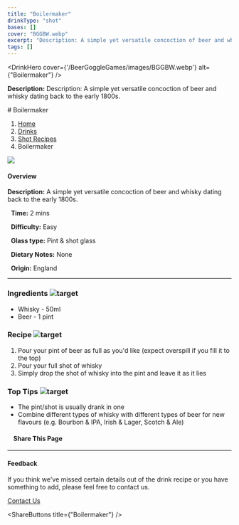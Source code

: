 ```yaml
---
title: "Boilermaker"
drinkType: "shot"
bases: []
cover: "BGGBW.webp"
excerpt: "Description: A simple yet versatile concoction of beer and whisky dating back to the early 1800s."
tags: []
---
```



<DrinkHero
  cover={'/BeerGoggleGames/images/BGGBW.webp'}
  alt={"Boilermaker"}
/>

<DrinkSection title="Overview" icon="/BeerGoggleGames/images/info.webp">
<p><strong>Description:</strong> Description: A simple yet versatile concoction of beer and whisky dating back to the early 1800s.</p>
</DrinkSection>

<DrinkSection title="Ingredients" icon="/BeerGoggleGames/images/liquor.webp">
<!-- Add ingredients -->
</DrinkSection>

<DrinkSection title="Method" icon="/BeerGoggleGames/images/question.webp">
# Boilermaker

1.  [Home](/)
2.  [Drinks](drinks)
3.  [Shot Recipes](drinks/shotrecipes)
4.  Boilermaker

![](/images/boilermaker.webp)

#### Overview

**Description:** A simple yet versatile concoction of beer and whisky dating back to the early 1800s.

  **Time:** 2 mins

  **Difficulty:** Easy

  **Glass type:** Pint & shot glass

  **Dietary Notes:** None

  **Origin:** England

* * *

### Ingredients ![target](/images/liquor.webp)

-   Whisky - 50ml
-   Beer - 1 pint

### Recipe ![target](/images/rules.webp)

1.  Pour your pint of beer as full as you'd like (expect overspill if you fill it to the top)
2.  Pour your full shot of whisky
3.  Simply drop the shot of whisky into the pint and leave it as it lies

### Top Tips ![target](/images/lightbulb.webp)

-   The pint/shot is usually drank in one
-   Combine different types of whisky with different types of beer for new flavours (e.g. Bourbon & IPA, Irish & Lager, Scotch & Ale)

####     Share This Page

[](https://www.facebook.com/sharer/sharer.php?u=beergogglegames.co.uk/Drinks/ShotRecipes/boilermaker)[](https://www.instagram.com/direct/new/)[](https://twitter.com/intent/tweet?url=beergogglegames.co.uk/Drinks/ShotRecipes/boilermaker)

* * *

#### Feedback

If you think we've missed certain details out of the drink recipe or you have something to add, please feel free to contact us.

  
  
  
[Contact Us](contact)
</DrinkSection>



<ShareButtons title={"Boilermaker"} />
<FeedbackCard></FeedbackCard>
